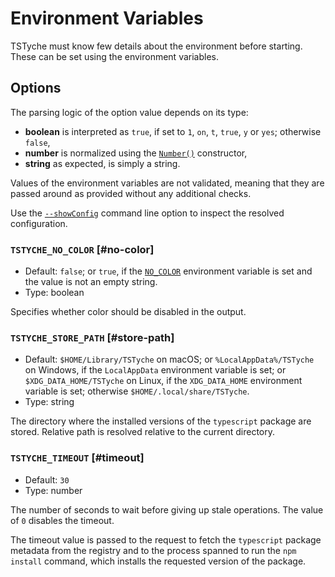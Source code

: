 
# Environment Variables

TSTyche must know few details about the environment before starting. These can be set using the environment variables.

## Options

The parsing logic of the option value depends on its type:

- **boolean** is interpreted as `true`, if set to `1`, `on`, `t`, `true`, `y` or `yes`; otherwise `false`,
- **number** is normalized using the [`Number()`](https://developer.mozilla.org/docs/Web/JavaScript/Reference/Global_Objects/Number/Number) constructor,
- **string** as expected, is simply a string.

<Warning>

Values of the environment variables are not validated, meaning that they are passed around as provided without any additional checks.

</Warning>

<Tip>

Use the [`--showConfig`](./command-line.mdx#show-config) command line option to inspect the resolved configuration.

</Tip>

### `TSTYCHE_NO_COLOR` [#no-color]

- Default: `false`; or `true`, if the [`NO_COLOR`](https://no-color.org) environment variable is set and the value is not an empty string.
- Type: boolean

Specifies whether color should be disabled in the output.

### `TSTYCHE_STORE_PATH` [#store-path]

- Default: `$HOME/Library/TSTyche` on macOS; or `%LocalAppData%/TSTyche` on Windows, if the `LocalAppData` environment variable is set; or `$XDG_DATA_HOME/TSTyche` on Linux, if the `XDG_DATA_HOME` environment variable is set; otherwise `$HOME/.local/share/TSTyche`.
- Type: string

The directory where the installed versions of the `typescript` package are stored. Relative path is resolved relative to the current directory.

### `TSTYCHE_TIMEOUT` [#timeout]

- Default: `30`
- Type: number

The number of seconds to wait before giving up stale operations. The value of `0` disables the timeout.

The timeout value is passed to the request to fetch the `typescript` package metadata from the registry and to the process spanned to run the `npm install` command, which installs the requested version of the package.

